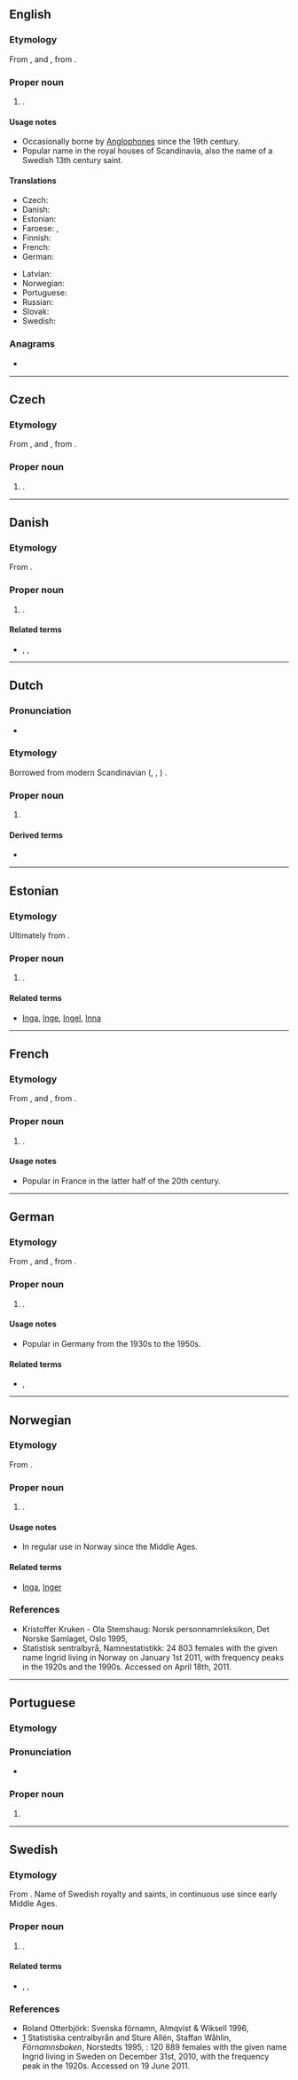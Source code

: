 {{also|Ingrið}}
==English==
{{wikipedia|Ingrid (given name)|lang=en}}

===Etymology===
From {{etyl|sv|en}}, {{etyl|no|en}} and {{etyl|da|en}} {{m|sv|Ingrid}}, from {{etyl|non|en}} {{m|non|Ingiríðr}}.

===Proper noun===
{{en-proper noun}}

# {{given name|female|from=Germanic languages}}.

====Usage notes====
* Occasionally borne by [[Anglophone]]s since the 19th century.
* Popular name in the royal houses of Scandinavia, also the name of a Swedish 13th century saint.

====Translations====
{{trans-top|female given name}}
* Czech: {{t+|cs|Ingrid|f}}
* Danish: {{t|da|Ingrid}}
* Estonian: {{t|et|Ingrid}}
* Faroese: {{t|fo|Ingirið|f}}, {{t|fo|Ingrið|f}}
* Finnish: {{t+|fi|Inkeri}}
* French: {{t+|fr|Ingrid}}
* German: {{t+|de|Ingrid}}
{{trans-mid}}
* Latvian: {{t|lv|Ingrīda|f}}
* Norwegian: {{t+|no|Ingrid}}
* Portuguese: {{t+|pt|Ingrid}}
* Russian: {{t|ru|И́нгрид|f}}
* Slovak: {{t|sk|Ingrid|f}}
* Swedish: {{t+|sv|Ingrid}}
{{trans-bottom}}

===Anagrams===
* {{anagrams|en|Riding|riding}}

----

==Czech==
{{wikipedia|lang=cs}}

===Etymology===
From {{etyl|sv|cs}}, {{etyl|no|cs}} and {{etyl|da|cs}} {{m|sv|Ingrid}}, from {{etyl|non|cs}} {{m|non|Ingiríðr}}.

===Proper noun===
{{cs-proper noun|g=f}}

# {{given name|female|lang=cs}}.

----

==Danish==

===Etymology===
From {{etyl|non|da}} {{m|non|Ingiríðr}}.

===Proper noun===
{{head|da|proper noun}}

# {{given name|female|lang=da}}.

====Related terms====
* {{l|da|Inga}}, {{l|da|Inge}}, {{l|da|Inger}}

----

==Dutch==

===Pronunciation===
* {{audio|Nl-Ingrid.ogg|Audio|lang=nl}}

===Etymology===
Borrowed from modern Scandinavian ({{der|fr|sv|-}}, {{der|fr|no|-}}, {{der|fr|da|-}}) {{m|sv|Ingrid}}.

===Proper noun===
{{nl-proper noun|f}}

# {{given name|female|lang=nl}}

====Derived terms====
* {{l|nl|Henk en Ingrid}}

----

==Estonian==

===Etymology===
Ultimately from {{etyl|non|et}} {{m|non|Ingiríðr}}.

===Proper noun===
{{head|et|proper noun}}

# {{given name|female|lang=et}}.

====Related terms====
* [[Inga]], [[Inge]], [[Ingel]], [[Inna]]

----

==French==
{{wikipedia|dab=Ingrid|lang=fr}}

===Etymology===
From {{etyl|sv|fr}}, {{etyl|no|fr}} and {{etyl|da|fr}} {{m|sv|Ingrid}}, from {{etyl|non|fr}} {{m|non|Ingiríðr}}.

===Proper noun===
{{fr-proper noun|f}}

# {{given name|female|lang=fr}}.

====Usage notes====
* Popular in France in the latter half of the 20th century.

----

==German==
{{wikipedia|lang=de}}

===Etymology===
From {{etyl|sv|de}}, {{etyl|no|de}} and {{etyl|da|de}} {{m|sv|Ingrid}}, from {{etyl|non|de}} {{m|non|Ingiríðr}}.

===Proper noun===
{{head|de|proper noun}}

# {{given name|female|lang=de}}.

====Usage notes====
* Popular in Germany from the 1930s to the 1950s.

====Related terms====
* {{l|de|Inga}}, {{l|de|Inge}}

----

==Norwegian==
{{wikipedia|lang=nb}}
{{wikipedia|lang=nn}}

===Etymology===
From {{der|no|non|Ingiríðr}}.

===Proper noun===
{{head|no|proper noun}}

# {{given name|female|lang=no}}.

====Usage notes====
* In regular use in Norway since the Middle Ages.

====Related terms====
* [[Inga]], [[Inger]]

===References===
* Kristoffer Kruken - Ola Stemshaug: Norsk personnamnleksikon, Det Norske Samlaget, Oslo 1995, {{ISBN|82-521-4483-7}}
* [http://www.ssb.no/navn/ ] Statistisk sentralbyrå, Namnestatistikk: 24 803 females with the given name Ingrid living in Norway on January 1st 2011, with frequency peaks in the 1920s and the 1990s. Accessed on April 18th, 2011.

----

==Portuguese==

===Etymology===
{{rfe|lang=pt}}

===Pronunciation===
* {{a|Brazil}} {{IPA|/ˈĩ.ɡɾid͡ʒ/|/ˈĩ.ɡɾi.d͡ʒi/|lang=pt}}

===Proper noun===
{{pt-proper noun|f}}

# {{given name|female|from=Swedish|lang=pt|eq=Ingrid}}

----

==Swedish==
{{wikipedia|lang=sv}}

===Etymology===
From {{etyl|non|sv}} {{m|non|Ingiríðr}}. Name of Swedish royalty and saints, in continuous use since early Middle Ages.

===Proper noun===
{{sv-proper noun|c}}

# {{given name|female|lang=sv}}.

====Related terms====
* {{l|sv|Ing}}, {{l|sv|Inga}}, {{l|sv|Inger}}

===References===
* Roland Otterbjörk: Svenska förnamn, Almqvist & Wiksell 1996, {{ISBN|91-21-10937-0}}
* [http://www.scb.se/Pages/NameSearch____259432.aspx] Statistiska centralbyrån and Sture Allén, Staffan Wåhlin, ''Förnamnsboken'', Norstedts 1995, {{ISBN|9119551622}}: 120 889 females with the given name Ingrid living in Sweden on December 31st, 2010, with the frequency peak in the 1920s. Accessed on 19 June 2011.
